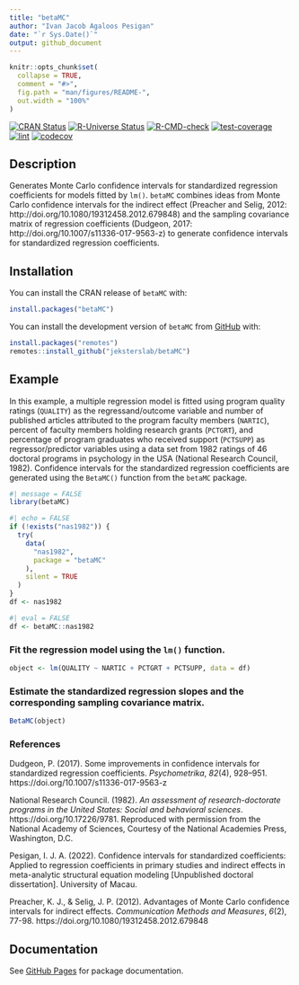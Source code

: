 ```yaml
---
title: "betaMC"
author: "Ivan Jacob Agaloos Pesigan"
date: "`r Sys.Date()`"
output: github_document
---
```


<!-- README.md is generated from README.Rmd. Please edit that file -->

```r
knitr::opts_chunk$set(
  collapse = TRUE,
  comment = "#>",
  fig.path = "man/figures/README-",
  out.width = "100%"
)
```

<!-- badges: start -->
[![CRAN Status](https://www.r-pkg.org/badges/version/betaMC)](https://cran.r-project.org/package=betaMC)
[![R-Universe Status](https://jeksterslab.r-universe.dev/badges/betaMC)](https://jeksterslab.r-universe.dev)
[![R-CMD-check](https://github.com/jeksterslab/betaMC/workflows/R-CMD-check/badge.svg)](https://github.com/jeksterslab/betaMC/actions)
[![test-coverage](https://github.com/jeksterslab/betaMC/actions/workflows/test-coverage.yaml/badge.svg)](https://github.com/jeksterslab/betaMC/actions/workflows/test-coverage.yaml)
[![lint](https://github.com/jeksterslab/betaMC/actions/workflows/lint.yaml/badge.svg)](https://github.com/jeksterslab/betaMC/actions/workflows/lint.yaml)
[![codecov](https://codecov.io/gh/jeksterslab/betaMC/branch/main/graph/badge.svg?token=KVLUET3DJ6)](https://codecov.io/gh/jeksterslab/betaMC)
<!-- badges: end -->

## Description

Generates Monte Carlo confidence intervals for standardized regression coefficients
for models fitted by `lm()`.
`betaMC` combines ideas from Monte Carlo confidence intervals for the indirect effect
(Preacher and Selig, 2012: http://doi.org/10.1080/19312458.2012.679848)
and the sampling covariance matrix of regression coefficients
(Dudgeon, 2017: http://doi.org/10.1007/s11336-017-9563-z)
to generate confidence intervals for standardized regression coefficients.

## Installation

You can install the CRAN release of `betaMC` with:

```r
install.packages("betaMC")
```

You can install the development version of `betaMC` from
[GitHub](https://github.com/jeksterslab/betaMC) with:

```r
install.packages("remotes")
remotes::install_github("jeksterslab/betaMC")
```

## Example

In this example, a multiple regression model is fitted
using program quality ratings (`QUALITY`) as the regressand/outcome variable
and number of published articles attributed to the program faculty members (`NARTIC`),
percent of faculty members holding research grants (`PCTGRT`), and
percentage of program graduates who received support (`PCTSUPP`) as regressor/predictor variables
using a data set from 1982 ratings of 46 doctoral programs in psychology in the USA (National Research Council, 1982).
Confidence intervals for the standardized regression coefficients are generated
using the `BetaMC()` function from the `betaMC` package.

```r
#| message = FALSE
library(betaMC)
```

```r
#| echo = FALSE
if (!exists("nas1982")) {
  try(
    data(
      "nas1982",
      package = "betaMC"
    ),
    silent = TRUE
  )
}
df <- nas1982
```

```r
#| eval = FALSE
df <- betaMC::nas1982
```

### Fit the regression model using the `lm()` function.

```r
object <- lm(QUALITY ~ NARTIC + PCTGRT + PCTSUPP, data = df)
```

### Estimate the standardized regression slopes and the corresponding sampling covariance matrix.

```r
BetaMC(object)
```

### References

Dudgeon, P. (2017).
Some improvements in confidence intervals for standardized regression coefficients. 
*Psychometrika*, *82*(4), 928–951.
https://doi.org/10.1007/s11336-017-9563-z

National Research Council. (1982).
*An assessment of research-doctorate programs in the United States: Social and behavioral sciences*.
https://doi.org/10.17226/9781.
Reproduced with permission from the National Academy of Sciences,
Courtesy of the National Academies Press, Washington, D.C.

Pesigan, I. J. A. (2022).
Confidence intervals for standardized coefficients:
Applied to regression coefficients in primary studies and indirect effects in meta-analytic structural equation modeling [Unpublished doctoral dissertation].
University of Macau. 

Preacher, K. J., & Selig, J. P. (2012).
Advantages of Monte Carlo confidence intervals for indirect effects.
*Communication Methods and Measures*, *6*(2), 77-98.
https://doi.org/10.1080/19312458.2012.679848

## Documentation

See
[GitHub Pages](https://jeksterslab.github.io/betaMC/index.html)
for package documentation.

